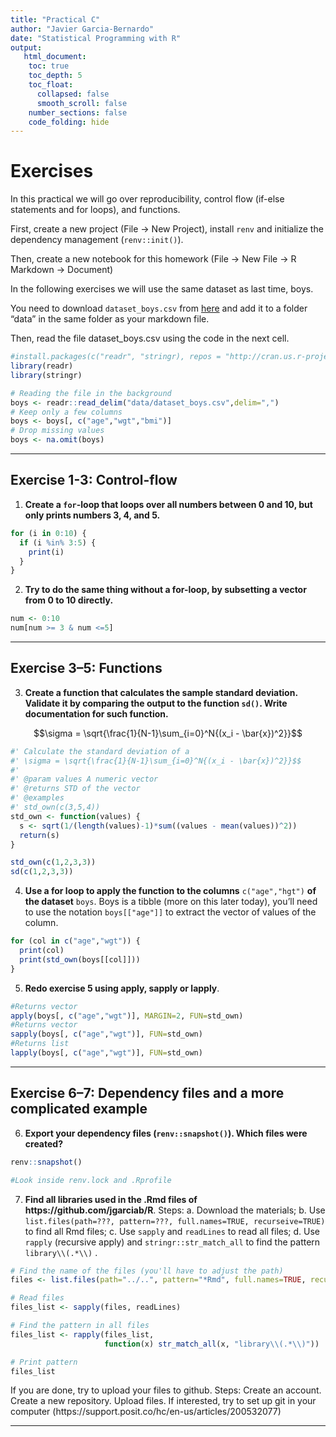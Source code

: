 ```yaml
---
title: "Practical C"
author: "Javier Garcia-Bernardo"
date: "Statistical Programming with R"
output: 
   html_document:
    toc: true
    toc_depth: 5
    toc_float: 
      collapsed: false
      smooth_scroll: false
    number_sections: false
    code_folding: hide
---
```


# Exercises
In this practical we will go over reproducibility, control flow (if-else statements and for loops), and functions.

First, create a new project (File -> New Project), install `renv` and initialize the dependency management (`renv::init()`).

Then, create a new notebook for this homework (File -> New File -> R Markdown -> Document)

In the following exercises we will use the same dataset as last time, boys.

You need to download `dataset_boys.csv` from [here](https://javier.science/R/#day-2-nov-16th) and add it to a folder "data" in the same folder as your markdown file.

Then, read the file dataset_boys.csv using the code in the next cell.

```r
#install.packages(c("readr", "stringr), repos = "http://cran.us.r-project.org")
library(readr)
library(stringr)

# Reading the file in the background
boys <- readr::read_delim("data/dataset_boys.csv",delim=",")
# Keep only a few columns
boys <- boys[, c("age","wgt","bmi")]
# Drop missing values
boys <- na.omit(boys)
```

---

## Exercise 1-3: Control-flow 


1. **Create a `for`-loop that loops over all numbers between 0 and 10, but only prints numbers 3, 4, and 5. **

```r
for (i in 0:10) {
  if (i %in% 3:5) {
    print(i)
  }
}
```


2. **Try to do the same thing without a for-loop, by subsetting a vector from 0 to 10 directly.**

```r
num <- 0:10
num[num >= 3 & num <=5]
``` 



---

## Exercise 3--5: Functions

3. **Create a function that calculates the sample standard deviation. Validate it by comparing the output to the function `sd()`. Write documentation for such function.** 

$$\sigma = \sqrt{\frac{1}{N-1}\sum_{i=0}^N{(x_i - \bar{x})^2}}$$

```r
#' Calculate the standard deviation of a 
#' \sigma = \sqrt{\frac{1}{N-1}\sum_{i=0}^N{(x_i - \bar{x})^2}}$$
#' 
#' @param values A numeric vector
#' @returns STD of the vector
#' @examples
#' std_own(c(3,5,4))
std_own <- function(values) {
  s <- sqrt(1/(length(values)-1)*sum((values - mean(values))^2))
  return(s)
}

std_own(c(1,2,3,3))
sd(c(1,2,3,3))
```


4. **Use a for loop to apply the function to the columns** `c("age","hgt")` **of the dataset** `boys`. Boys is a tibble (more on this later today), you'll need to use the notation `boys[["age"]]` to extract the vector of values of the column.

```r
for (col in c("age","wgt")) {
  print(col)
  print(std_own(boys[[col]]))
}
```

5. **Redo exercise 5 using apply, sapply or lapply**.

```r
#Returns vector
apply(boys[, c("age","wgt")], MARGIN=2, FUN=std_own)
#Returns vector
sapply(boys[, c("age","wgt")], FUN=std_own)
#Returns list
lapply(boys[, c("age","wgt")], FUN=std_own)
```

---

## Exercise 6--7: Dependency files and a more complicated example

6. **Export your dependency files (`renv::snapshot()`). Which files were created?**
```r
renv::snapshot()

#Look inside renv.lock and .Rprofile
```



7. **Find all libraries used in the .Rmd files of https://github.com/jgarciab/R**. Steps: a. Download the materials; b. Use `list.files(path=???, pattern=???, full.names=TRUE, recurseive=TRUE)` to find all Rmd files; c. Use `sapply` and `readLines` to read all files; d. Use `rapply` (recursive apply) and `stringr::str_match_all` to find the pattern `library\\(.*\\)` .

```r
# Find the name of the files (you'll have to adjust the path)
files <- list.files(path="../..", pattern="*Rmd", full.names=TRUE, recursive=TRUE)

# Read files
files_list <- sapply(files, readLines)

# Find the pattern in all files
files_list <- rapply(files_list, 
                     function(x) str_match_all(x, "library\\(.*\\)"))

# Print pattern
files_list
```




If you are done, try to upload your files to github. Steps: Create an account. Create a new repository. Upload files. If interested, try to set up git in your computer (https://support.posit.co/hc/en-us/articles/200532077)


---
